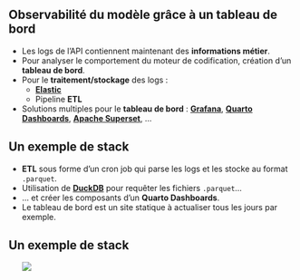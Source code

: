 ## Observabilité du modèle grâce à un tableau de bord

- Les logs de l'API contiennent maintenant des [**informations métier**]{.orange}.
- Pour analyser le comportement du moteur de codification, création d'un [**tableau de bord**]{.orange}.
- Pour le [**traitement/stockage**]{.orange} des logs :
    - [[**Elastic**]{.blue2}](https://www.elastic.co/fr/observability/log-monitoring)
    - Pipeline [**ETL**]{.blue2}
- Solutions multiples pour le [**tableau de bord**]{.orange} : [[**Grafana**]{.blue2}](https://grafana.com/), [[**Quarto Dashboards**]{.blue2}](https://quarto.org/docs/dashboards/), [[**Apache Superset**]{.blue2}](https://superset.apache.org/), ...

## Un exemple de stack

- [**ETL**]{.orange} sous forme d'un cron job qui parse les logs et les stocke au format `.parquet`.
- Utilisation de [[**DuckDB**]{.orange}](https://duckdb.org/) pour requêter les fichiers `.parquet`...
- ... et créer les composants d'un [**Quarto Dashboards**]{.orange}.
- Le tableau de bord est un site statique à actualiser tous les jours par exemple.

## Un exemple de stack

&nbsp;
&nbsp;
&nbsp;
![](../img/dashboard-fr.png){fig-align="center"}